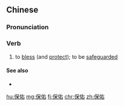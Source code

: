==Chinese==
{{zh-forms}}

===Pronunciation===
{{zh-pron
|m=bǎoyòu
|c=bou2 jau6
|h=pfs=pó-yu
|mn=pó-iū
|cat=v
}}

===Verb===
{{zh-verb}}

# to [[bless]] (and [[protect]]); to be [[safeguard]]ed
#: {{zh-x|上帝 保佑 你！|God '''bless''' you!}}
#: {{zh-x|我 明天 要 考試 了，保佑 我 吧！|I have an exam tomorrow - '''wish''' me '''luck'''!}}

====See also====
* {{zh-l|賜福}}

[[hu:保佑]]
[[mg:保佑]]
[[fj:保佑]]
[[chr:保佑]]
[[zh:保佑]]